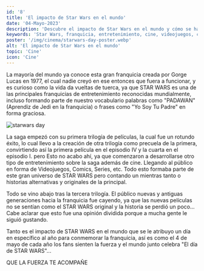 ```yaml
---
id: '8'
title: 'El impacto de Star Wars en el mundo'
date: '04-Mayo-2023'
description: 'Descubre el impacto de Star Wars en el mundo y cómo se ha convertido en una de las principales franquicias de entretenimiento. Desde su primera trilogía de películas hasta videojuegos, cómics y series, Star Wars ha dejado una huella en la cultura popular. Conoce más aquí.'
keywords: 'Star Wars, franquicia, entretenimiento, cine, videojuegos, cómics, series, cultura popular, día de Star Wars, Padawan, Yo soy tu padre'
poster: '/img/cinema/starwars-day-poster.webp'
alt: 'El impacto de Star Wars en el mundo'
topic: 'Cine'
icon: 'Cine'
---
```


La mayoría del mundo ya conoce esta gran franquicia creada por Gorge Lucas en 1977, el cual nadie creyó en ese entonces que fuera a funcionar, y es curioso como la vida da vueltas de tuerca, ya que STAR WARS es una de las principales franquicias de entretenimiento reconocidas mundialmente, incluso formando parte de nuestro vocabulario palabras como "PADAWAN"(Aprendiz de Jedi en la franquicia) o frases como "Yo Soy Tu Padre" en forma graciosa. 

![starwars day](/img/cinema/starwars-day-wallpaper.webp)

La saga empezó con su primera trilogía de películas, la cual fue un rotundo éxito, lo cual llevo a la creación de otra trilogía como precuela de la primera, convirtiendo así la primera película en el episodio IV y la cuarta en el episodio I. pero Esto no acabo ahí, ya que comenzaron a desarrollarse otro tipo de entretenimiento sobre la saga además de cine. Llegando al público en forma de Videojuegos, Comics, Series, etc. Todo esto formaba parte de este gran universo de STAR WARS pero contando un mientras tanto o historias alternativas y originales de la principal.

Todo se vino abajo tras la tercera trilogía. El público nuevas y antiguas generaciones hacia la franquicia fue cayendo, ya que las nuevas películas no se sentían como el STAR WARS original y la historia se perdió un poco... Cabe aclarar que esto fue una opinión dividida porque a mucha gente le siguió gustando.

Tanto es el impacto de STAR WARS en el mundo que se le atribuyo un día en específico al año para conmemorar la franquicia, así es como el 4 de mayo de cada año los fans sienten la fuerza y el mundo junto celebra "El día de STAR WARS"... 

QUE LA FUERZA TE ACOMPAÑE